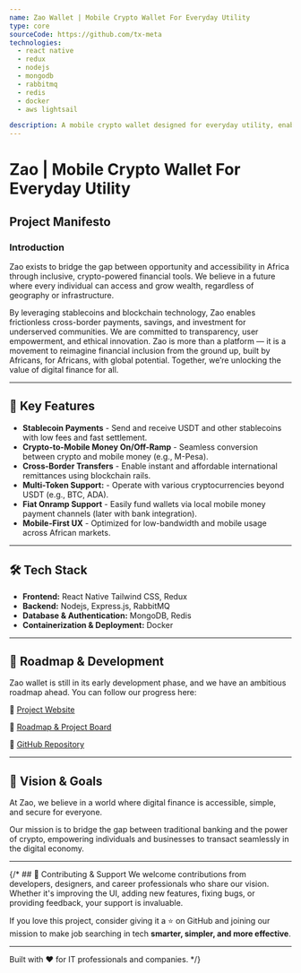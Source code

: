 ```yaml
---
name: Zao Wallet | Mobile Crypto Wallet For Everyday Utility
type: core
sourceCode: https://github.com/tx-meta
technologies:
  - react native
  - redux
  - nodejs
  - mongodb
  - rabbitmq
  - redis
  - docker
  - aws lightsail

description: A mobile crypto wallet designed for everyday utility, enabling users to manage their digital assets seamlessly. It supports various cryptocurrencies and provides features like transaction history, balance tracking, and secure storage.
---
```


# Zao | Mobile Crypto Wallet For Everyday Utility

## Project Manifesto

### Introduction
Zao exists to bridge the gap between opportunity and accessibility in Africa through inclusive, crypto-powered financial tools. We believe in a future where every individual can access and grow wealth, regardless of geography or infrastructure. 

By leveraging stablecoins and blockchain technology, Zao enables frictionless cross-border payments, savings, and investment for underserved communities. We are committed to transparency, user empowerment, and ethical innovation. 
Zao is more than a platform — it is a movement to reimagine financial inclusion from the ground up, built by Africans, for Africans, with global potential. Together, we’re unlocking the value of digital finance for all.

---

## 🌟 Key Features
- **Stablecoin Payments** - Send and receive USDT and other stablecoins with low fees and fast settlement.
- **Crypto-to-Mobile Money On/Off-Ramp** - Seamless conversion between crypto and mobile money (e.g., M-Pesa).
- **Cross-Border Transfers** - Enable instant and affordable international remittances using blockchain rails.
- **Multi-Token Support:** - Operate with various cryptocurrencies beyond USDT (e.g., BTC, ADA).
- **Fiat Onramp Support** - Easily fund wallets via local mobile money payment channels (later with bank integration).
- **Mobile-First UX** - Optimized for low-bandwidth and mobile usage across African markets.
---

## 🛠 Tech Stack
- **Frontend:** React Native Tailwind CSS, Redux  
- **Backend:** Nodejs, Express.js, RabbitMQ 
- **Database & Authentication:** MongoDB, Redis
- **Containerization & Deployment:** Docker

---

## 🚀 Roadmap & Development
Zao wallet is still in its early development phase, and we have an ambitious roadmap ahead. You can follow our progress here:

🔗 [Project Website](https://zao.txmeta.io)

🔗 [Roadmap & Project Board](https://github.com/orgs/tx-meta/projects/3)

🔗 [GitHub Repository](https://github.com/tx-meta)

---

## 🎯 Vision & Goals
At Zao, we believe in a world where digital finance is accessible, simple, and secure for everyone. 

Our mission is to bridge the gap between traditional banking and the power of crypto, empowering individuals and businesses to transact seamlessly in the digital economy.

---

{/* ## 🤝 Contributing & Support
We welcome contributions from developers, designers, and career professionals who share our vision. Whether it's improving the UI, adding new features, fixing bugs, or providing feedback, your support is invaluable.

If you love this project, consider giving it a ⭐ on GitHub and joining our mission to make job searching in tech **smarter, simpler, and more effective**.

---

Built with ❤️ for IT professionals and companies.
 */}
